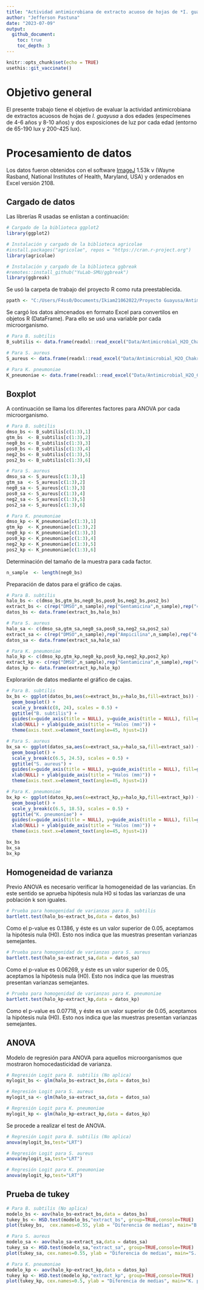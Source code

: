 ```yaml
---
title: "Actividad antimicrobiana de extracto acuoso de hojas de *I. guayusa*"
author: "Jefferson Pastuna"
date: "2023-07-09"
output:
  github_document:
    toc: true
    toc_depth: 3
---
```


```r

knitr::opts_chunk$set(echo = TRUE)
usethis::git_vaccinate()

```

# Objetivo general

El presente trabajo tiene el objetivo de evaluar la actividad antimicrobiana de extractos acuosos de hojas de *I. guayusa* a dos edades (especímenes de 4-6 años y 8-10 años) y dos exposiciones de luz por cada edad (entorno de 65-190 lux y 200-425 lux).

# Procesamiento de datos

Los datos fueron obtenidos con el software [ImageJ](https://imagej.nih.gov/ij/index.html) 1.53k v (Wayne Rasband, National Institutes of Health, Maryland, USA) y ordenados en Excel versión 2108.

## Cargado de datos

Las librerías R usadas se enlistan a continuación:

```r

# Cargado de la biblioteca ggplot2
library(ggplot2)

# Instalación y cargado de la biblioteca agricolae
#install.packages("agricolae", repos = "https://cran.r-project.org")
library(agricolae)

# Instalación y cargado de la biblioteca ggbreak
#remotes::install_github("YuLab-SMU/ggbreak")
library(ggbreak)

```

Se usó la carpeta de trabajo del proyecto R como ruta preestablecida.

```r

ppath <- "C:/Users/F4ss0/Documents/Ikiam21062022/Proyecto Guayusa/Antimicrobial_I_guayusa/"

```

Se cargó los datos almcenados en formato Excel para convertilos en objetos R (DataFrame). Para ello se usó una variable por cada microorganismo.

```r

# Para B. subtilis
B_subtilis <- data.frame(readxl::read_excel("Data/Antimicrobial_H2O_Chakra_C.xlsx", 3))

# Para S. aureus
S_aureus <- data.frame(readxl::read_excel("Data/Antimicrobial_H2O_Chakra_C.xlsx", 4))

# Para K. pneumoniae
K_pneumoniae <- data.frame(readxl::read_excel("Data/Antimicrobial_H2O_Chakra_C.xlsx", 5))

```

## Boxplot

A continuación se llama los diferentes factores para ANOVA por cada microorganismo.

```r

# Para B. subtilis
dmso_bs <- B_subtilis[c(1:3),1]
gtm_bs  <- B_subtilis[c(1:3),2]
neg0_bs <- B_subtilis[c(1:3),3]
pos0_bs <- B_subtilis[c(1:3),4]
neg2_bs <- B_subtilis[c(1:3),5]
pos2_bs <- B_subtilis[c(1:3),6]

# Para S. aureus
dmso_sa <- S_aureus[c(1:3),1]
gtm_sa  <- S_aureus[c(1:3),2]
neg0_sa <- S_aureus[c(1:3),3]
pos0_sa <- S_aureus[c(1:3),4]
neg2_sa <- S_aureus[c(1:3),5]
pos2_sa <- S_aureus[c(1:3),6]

# Para K. pneumoniae
dmso_kp <- K_pneumoniae[c(1:3),1]
gtm_kp  <- K_pneumoniae[c(1:3),2]
neg0_kp <- K_pneumoniae[c(1:3),3]
pos0_kp <- K_pneumoniae[c(1:3),4]
neg2_kp <- K_pneumoniae[c(1:3),5]
pos2_kp <- K_pneumoniae[c(1:3),6]

```

Determinación del tamaño de la muestra para cada factor.

```r

n_sample  <- length(neg0_bs)

```

Preparación de datos para el gráfico de cajas.

```r

# Para B. subtilis
halo_bs <- c(dmso_bs,gtm_bs,neg0_bs,pos0_bs,neg2_bs,pos2_bs)
extract_bs <- c(rep("DMSO",n_sample),rep("Gentamicina",n_sample),rep("4-6 años en sombra",n_sample),rep("4-6 años en luz",n_sample),rep("8-10 años en sombra",n_sample),rep("8-10 años en luz",n_sample))
datos_bs <- data.frame(extract_bs,halo_bs)

# Para S. aureus
halo_sa <- c(dmso_sa,gtm_sa,neg0_sa,pos0_sa,neg2_sa,pos2_sa)
extract_sa <- c(rep("DMSO",n_sample),rep("Ampicilina",n_sample),rep("4-6 años en sombra",n_sample),rep("4-6 años en luz",n_sample),rep("8-10 años en sombra",n_sample),rep("8-10 años en luz",n_sample))
datos_sa <- data.frame(extract_sa,halo_sa)

# Para K. pneumoniae
halo_kp <- c(dmso_kp,gtm_kp,neg0_kp,pos0_kp,neg2_kp,pos2_kp)
extract_kp <- c(rep("DMSO",n_sample),rep("Gentamicina",n_sample),rep("4-6 años en sombra",n_sample),rep("4-6 años en luz",n_sample),rep("8-10 años en sombra",n_sample),rep("8-10 años en luz",n_sample))
datos_kp <- data.frame(extract_kp,halo_kp)

```

Explorarión de datos mediante el gráfico de cajas.


```r

# Para B. subtilis
bx_bs <- ggplot(datos_bs,aes(x=extract_bs,y=halo_bs,fill=extract_bs)) +
  geom_boxplot() +
  scale_y_break(c(8, 24), scales = 0.5) +
  ggtitle("B. subtilis") +
  guides(x=guide_axis(title = NULL), y=guide_axis(title = NULL), fill=guide_legend(title="Muestras")) +
  xlab(NULL) + ylab(guide_axis(title = "Halos (mm)")) +
  theme(axis.text.x=element_text(angle=45, hjust=1))

# Para S. aureus
bx_sa <- ggplot(datos_sa,aes(x=extract_sa,y=halo_sa,fill=extract_sa)) +
  geom_boxplot() +
  scale_y_break(c(6.5, 24.5), scales = 0.5) +
  ggtitle("S. aureus") +
  guides(x=guide_axis(title = NULL), y=guide_axis(title = NULL), fill=guide_legend(title="Muestras")) +
  xlab(NULL) + ylab(guide_axis(title = "Halos (mm)")) +
  theme(axis.text.x=element_text(angle=45, hjust=1))

# Para K. pneumoniae
bx_kp <- ggplot(datos_kp,aes(x=extract_kp,y=halo_kp,fill=extract_kp)) +
  geom_boxplot() +
  scale_y_break(c(6.5, 18.5), scales = 0.5) +
  ggtitle("K. pneumoniae") +
  guides(x=guide_axis(title = NULL), y=guide_axis(title = NULL), fill=guide_legend(title="Muestras")) +
  xlab(NULL) + ylab(guide_axis(title = "Halos (mm)")) +
  theme(axis.text.x=element_text(angle=45, hjust=1))

bx_bs
bx_sa
bx_kp

```

## Homogeneidad de varianza

Previo ANOVA es necesario verificar la homogeneidad de las variancias. En este sentido se aprueba hipótesis nula H0 si todas las varianzas de una población k son iguales.

```r

# Prueba para homogenidad de varianzas para B. subtilis
bartlett.test(halo_bs~extract_bs,data = datos_bs)

```

Como el p-value es 0.1386, y éste es un valor superior de 0.05, aceptamos la hipótesis nula (H0). Esto nos indica que las muestras presentan varianzas semejantes.

```r

# Prueba para homogenidad de varianzas para S. aureus
bartlett.test(halo_sa~extract_sa,data = datos_sa)

```

Como el p-value es 0.06269, y éste es un valor superior de 0.05, aceptamos la hipótesis nula (H0). Esto nos indica que las muestras presentan varianzas semejantes.

```r

# Prueba para homogenidad de varianzas para K. pneumoniae
bartlett.test(halo_kp~extract_kp,data = datos_kp)
```

Como el p-value es 0.07718, y éste es un valor superior de 0.05, aceptamos la hipótesis nula (H0). Esto nos indica que las muestras presentan varianzas semejantes.

## ANOVA

Modelo de regresión para ANOVA para aquellos microorganismos que mostraron homocedasticidad de varianza.

```r

# Regresión Logit para B. subtilis (No aplica)
mylogit_bs <- glm(halo_bs~extract_bs,data = datos_bs)

# Regresión Logit para S. aureus
mylogit_sa <- glm(halo_sa~extract_sa,data = datos_sa)

# Regresión Logit para K. pneumoniae
mylogit_kp <- glm(halo_kp~extract_kp,data = datos_kp)

```

Se procede a realizar el test de ANOVA.

```r

# Regresión Logit para B. subtilis (No aplica)
anova(mylogit_bs,test="LRT")

# Regresión Logit para S. aureus
anova(mylogit_sa,test="LRT")

# Regresión Logit para K. pneumoniae
anova(mylogit_kp,test="LRT")

```

## Prueba de tukey

```r

# Para B. subtilis (No aplica)
modelo_bs <- aov(halo_bs~extract_bs,data = datos_bs)
tukey_bs <- HSD.test(modelo_bs,"extract_bs", group=TRUE,console=TRUE)
plot(tukey_bs,  cex.names=0.55, ylab = "Diferencia de medias", main="B. subtilis")

# Para S. aureus
modelo_sa <- aov(halo_sa~extract_sa,data = datos_sa)
tukey_sa <- HSD.test(modelo_sa,"extract_sa", group=TRUE,console=TRUE)
plot(tukey_sa, cex.names=0.55, ylab = "Diferencia de medias", main="S. aureus")

# Para K. pneumoniae
modelo_kp <- aov(halo_kp~extract_kp,data = datos_kp)
tukey_kp <- HSD.test(modelo_kp,"extract_kp", group=TRUE,console=TRUE)
plot(tukey_kp, cex.names=0.5, ylab = "Diferencia de medias", main="K. pneumoniae")

```



